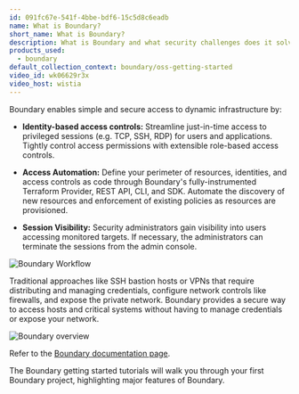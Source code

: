 ```yaml
---
id: 091fc67e-541f-4bbe-bdf6-15c5d8c6eadb
name: What is Boundary?
short_name: What is Boundary?
description: What is Boundary and what security challenges does it solves?
products_used:
  - boundary
default_collection_context: boundary/oss-getting-started
video_id: wk06629r3x
video_host: wistia
---
```


Boundary enables simple and secure access to dynamic infrastructure by:

- **Identity-based access controls:** Streamline just-in-time access to
privileged sessions (e.g. TCP, SSH, RDP) for users and applications. Tightly
control access permissions with extensible role-based access controls.

- **Access Automation:** Define your perimeter of resources, identities, and
access controls as code through Boundary's fully-instrumented Terraform
Provider, REST API, CLI, and SDK. Automate the discovery of new resources and
enforcement of existing policies as resources are provisioned.

- **Session Visibility:** Security administrators gain visibility into users
  accessing monitored targets. If necessary, the administrators can terminate
  the sessions from the admin console.

![Boundary Workflow](/img/boundary/boundary-workflow.png)

Traditional approaches like SSH bastion hosts or VPNs that require distributing
and managing credentials, configure network controls like firewalls, and expose
the private network.  Boundary provides a secure way to access hosts and
critical systems without having to manage credentials or expose your network.

![Boundary overview](/img/boundary/boundary-overview-2.png)

Refer to the [Boundary documentation
page](/boundary/docs/concepts).

The Boundary getting started tutorials will walk you through your first
Boundary project, highlighting major features of Boundary.
